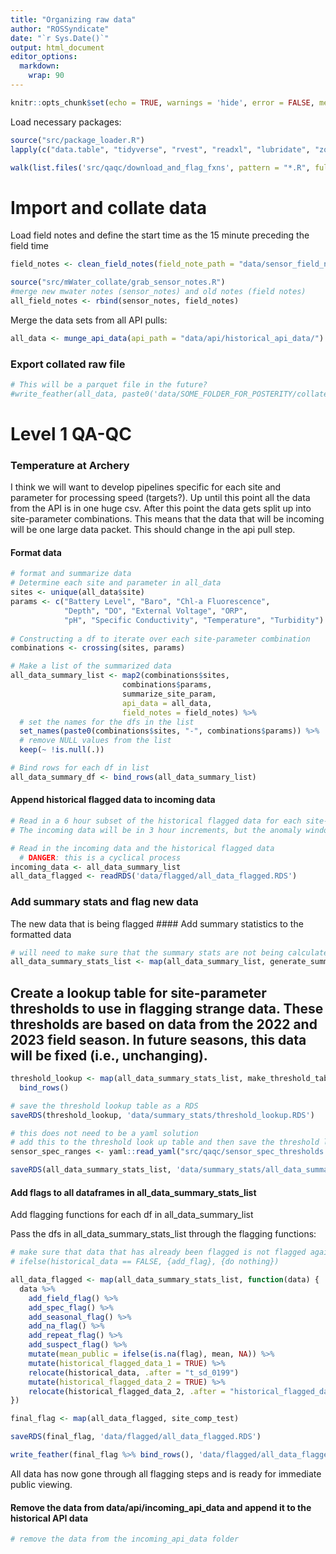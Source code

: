 ```yaml
---
title: "Organizing raw data"
author: "ROSSyndicate"
date: "`r Sys.Date()`"
output: html_document
editor_options: 
  markdown: 
    wrap: 90
---
```


```r
knitr::opts_chunk$set(echo = TRUE, warnings = 'hide', error = FALSE, message = 'hide')
```

Load necessary packages:

```r
source("src/package_loader.R")
lapply(c("data.table", "tidyverse", "rvest", "readxl", "lubridate", "zoo", "padr","plotly", "feather", "RcppRoll", "yaml", "ggpubr", "profvis", "janitor"), package_loader)

walk(list.files('src/qaqc/download_and_flag_fxns', pattern = "*.R", full.names = TRUE, recursive = TRUE), source)
```

# Import and collate data

Load field notes and define the start time as the 15 minute preceding the field time

```r
field_notes <- clean_field_notes(field_note_path = "data/sensor_field_notes.xlsx")

source("src/mWater_collate/grab_sensor_notes.R")
#merge new mwater notes (sensor_notes) and old notes (field notes)  
all_field_notes <- rbind(sensor_notes, field_notes)
```

Merge the data sets from all API pulls:

```r
all_data <- munge_api_data(api_path = "data/api/historical_api_data/")
```

### Export collated raw file

```r
# This will be a parquet file in the future?
#write_feather(all_data, paste0('data/SOME_FOLDER_FOR_POSTERITY/collated_raw_sonde_v', Sys.Date(), '.feather'))
```

# Level 1 QA-QC

### Temperature at Archery

I think we will want to develop pipelines specific for each site and parameter for
processing speed (targets?). Up until this point all the data from the API is in one huge
csv. After this point the data gets split up into site-parameter combinations. This means
that the data that will be incoming will be one large data packet. This should change in
the api pull step.

#### Format data

```r
# format and summarize data
# Determine each site and parameter in all_data 
sites <- unique(all_data$site)
params <- c("Battery Level", "Baro", "Chl-a Fluorescence", 
            "Depth", "DO", "External Voltage", "ORP", 
            "pH", "Specific Conductivity", "Temperature", "Turbidity")
 
# Constructing a df to iterate over each site-parameter combination
combinations <- crossing(sites, params)

# Make a list of the summarized data
all_data_summary_list <- map2(combinations$sites, 
                         combinations$params, 
                         summarize_site_param,
                         api_data = all_data,
                         field_notes = field_notes) %>% 
  # set the names for the dfs in the list
  set_names(paste0(combinations$sites, "-", combinations$params)) %>% 
  # remove NULL values from the list
  keep(~ !is.null(.))

# Bind rows for each df in list
all_data_summary_df <- bind_rows(all_data_summary_list)
```

#### Append historical flagged data to incoming data

```r
# Read in a 6 hour subset of the historical flagged data for each site-parameter combination
# The incoming data will be in 3 hour increments, but the anomaly window flag needs 6 hours of data, so we will need to append to 6 hours of historical data to the incoming data

# Read in the incoming data and the historical flagged data
  # DANGER: this is a cyclical process
incoming_data <- all_data_summary_list
all_data_flagged <- readRDS('data/flagged/all_data_flagged.RDS')
```

### Add summary stats and flag new data

The new data that is being flagged \#### Add summary statistics to the formatted data

```r
# will need to make sure that the summary stats are not being calculated for the top of the data that has already been flagged
all_data_summary_stats_list <- map(all_data_summary_list, generate_summary_statistics)
```

## Create a lookup table for site-parameter thresholds to use in flagging strange data. These thresholds are based on data from the 2022 and 2023 field season. In future seasons, this data will be fixed (i.e., unchanging).

```r
threshold_lookup <- map(all_data_summary_stats_list, make_threshold_table) %>%
  bind_rows()

# save the threshold lookup table as a RDS 
saveRDS(threshold_lookup, 'data/summary_stats/threshold_lookup.RDS')

# this does not need to be a yaml solution
# add this to the threshold look up table and then save the threshold look up table 
sensor_spec_ranges <- yaml::read_yaml("src/qaqc/sensor_spec_thresholds.yml")

saveRDS(all_data_summary_stats_list, 'data/summary_stats/all_data_summary_stats_list.RDS')
```

#### Add flags to all dataframes in all_data_summary_stats_list

Add flagging functions for each df in all_data_summary_list

Pass the dfs in all_data_summary_stats_list through the flagging functions:

```r
# make sure that data that has already been flagged is not flagged again, except for the large anomaly flag
# ifelse(historical_data == FALSE, {add_flag}, {do nothing})

all_data_flagged <- map(all_data_summary_stats_list, function(data) {
  data %>%
    add_field_flag() %>%
    add_spec_flag() %>%
    add_seasonal_flag() %>%
    add_na_flag() %>%
    add_repeat_flag() %>%
    add_suspect_flag() %>%
    mutate(mean_public = ifelse(is.na(flag), mean, NA)) %>%
    mutate(historical_flagged_data_1 = TRUE) %>% 
    relocate(historical_data, .after = "t_sd_0199")
    mutate(historical_flagged_data_2 = TRUE) %>% 
    relocate(historical_flagged_data_2, .after = "historical_flagged_data_1")
})

final_flag <- map(all_data_flagged, site_comp_test)

saveRDS(final_flag, 'data/flagged/all_data_flagged.RDS')

write_feather(final_flag %>% bind_rows(), 'data/flagged/all_data_flagged.feather')
```

All data has now gone through all flagging steps and is ready for immediate public
viewing.

#### Remove the data from data/api/incoming_api_data and append it to the historical API data

```r
# remove the data from the incoming_api_data folder
```
